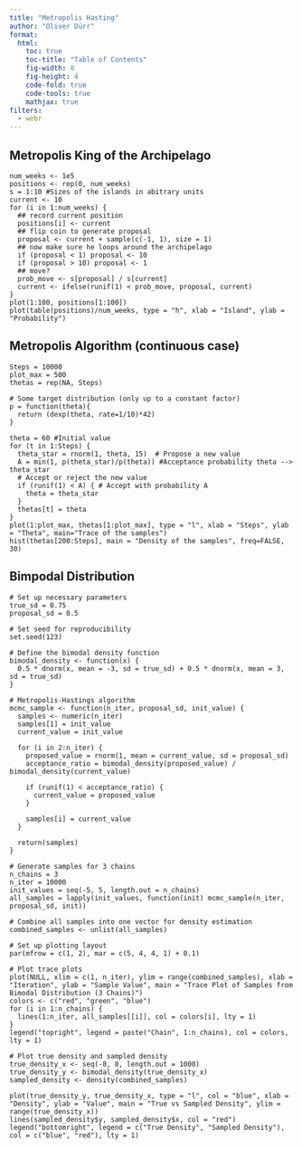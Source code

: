 ```yaml
---
title: "Metropolis Hasting"
author: "Oliver Dürr"
format:
  html:
    toc: true
    toc-title: "Table of Contents"
    fig-width: 8
    fig-height: 4
    code-fold: true
    code-tools: true
    mathjax: true
filters:
  - webr
---
```


##  Metropolis King of the Archipelago{.smaller}
```webr-r
num_weeks <- 1e5
positions <- rep(0, num_weeks)
s = 1:10 #Sizes of the islands in abitrary units
current <- 10
for (i in 1:num_weeks) {
  ## record current position
  positions[i] <- current
  ## flip coin to generate proposal
  proposal <- current + sample(c(-1, 1), size = 1)
  ## now make sure he loops around the archipelago
  if (proposal < 1) proposal <- 10
  if (proposal > 10) proposal <- 1
  ## move?
  prob_move <- s[proposal] / s[current]
  current <- ifelse(runif(1) < prob_move, proposal, current)
}
plot(1:100, positions[1:100])
plot(table(positions)/num_weeks, type = "h", xlab = "Island", ylab = "Probability")
```


##  Metropolis Algorithm (continuous case)
```webr-r
Steps = 10000
plot_max = 500
thetas = rep(NA, Steps)

# Some target distribution (only up to a constant factor)
p = function(theta){
  return (dexp(theta, rate=1/10)*42)
}

theta = 60 #Initial value
for (t in 1:Steps) {
  theta_star = rnorm(1, theta, 15)  # Propose a new value
  A = min(1, p(theta_star)/p(theta)) #Acceptance probability theta --> theta_star
  # Accept or reject the new value
  if (runif(1) < A) { # Accept with probability A
    theta = theta_star 
  } 
  thetas[t] = theta
}
plot(1:plot_max, thetas[1:plot_max], type = "l", xlab = "Steps", ylab = "Theta", main="Trace of the samples")
hist(thetas[200:Steps], main = "Density of the samples", freq=FALSE, 30)
```


## Bimpodal Distribution
```webr-r
# Set up necessary parameters
true_sd = 0.75
proposal_sd = 0.5

# Set seed for reproducibility
set.seed(123)

# Define the bimodal density function
bimodal_density <- function(x) {
  0.5 * dnorm(x, mean = -3, sd = true_sd) + 0.5 * dnorm(x, mean = 3, sd = true_sd)
}

# Metropolis-Hastings algorithm
mcmc_sample <- function(n_iter, proposal_sd, init_value) {
  samples <- numeric(n_iter)
  samples[1] = init_value
  current_value = init_value
  
  for (i in 2:n_iter) {
    proposed_value = rnorm(1, mean = current_value, sd = proposal_sd)
    acceptance_ratio = bimodal_density(proposed_value) / bimodal_density(current_value)
    
    if (runif(1) < acceptance_ratio) {
      current_value = proposed_value
    }
    
    samples[i] = current_value
  }
  
  return(samples)
}

# Generate samples for 3 chains
n_chains = 3
n_iter = 10000
init_values = seq(-5, 5, length.out = n_chains)
all_samples = lapply(init_values, function(init) mcmc_sample(n_iter, proposal_sd, init))

# Combine all samples into one vector for density estimation
combined_samples <- unlist(all_samples)

# Set up plotting layout
par(mfrow = c(1, 2), mar = c(5, 4, 4, 1) + 0.1)

# Plot trace plots
plot(NULL, xlim = c(1, n_iter), ylim = range(combined_samples), xlab = "Iteration", ylab = "Sample Value", main = "Trace Plot of Samples from Bimodal Distribution (3 Chains)")
colors <- c("red", "green", "blue")
for (i in 1:n_chains) {
  lines(1:n_iter, all_samples[[i]], col = colors[i], lty = 1)
}
legend("topright", legend = paste("Chain", 1:n_chains), col = colors, lty = 1)

# Plot true density and sampled density
true_density_x <- seq(-8, 8, length.out = 1000)
true_density_y <- bimodal_density(true_density_x)
sampled_density <- density(combined_samples)

plot(true_density_y, true_density_x, type = "l", col = "blue", xlab = "Density", ylab = "Value", main = "True vs Sampled Density", ylim = range(true_density_x))
lines(sampled_density$y, sampled_density$x, col = "red")
legend("bottomright", legend = c("True Density", "Sampled Density"), col = c("blue", "red"), lty = 1)
```










